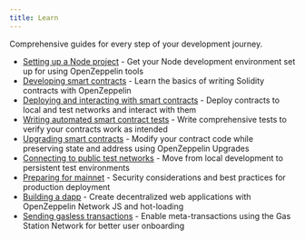 ```yaml
---
title: Learn
---
```


Comprehensive guides for every step of your development journey.

* [Setting up a Node project](setting-up-a-node-project) - Get your Node development environment set up for using OpenZeppelin tools
* [Developing smart contracts](developing-smart-contracts) - Learn the basics of writing Solidity contracts with OpenZeppelin
* [Deploying and interacting with smart contracts](deploying-and-interacting) - Deploy contracts to local and test networks and interact with them
* [Writing automated smart contract tests](writing-automated-tests) - Write comprehensive tests to verify your contracts work as intended
* [Upgrading smart contracts](upgrading-smart-contracts) - Modify your contract code while preserving state and address using OpenZeppelin Upgrades
* [Connecting to public test networks](connecting-to-public-test-networks) - Move from local development to persistent test environments
* [Preparing for mainnet](preparing-for-mainnet) - Security considerations and best practices for production deployment
* [Building a dapp](building-a-dapp) - Create decentralized web applications with OpenZeppelin Network JS and hot-loading
* [Sending gasless transactions](sending-gasless-transactions) - Enable meta-transactions using the Gas Station Network for better user onboarding
